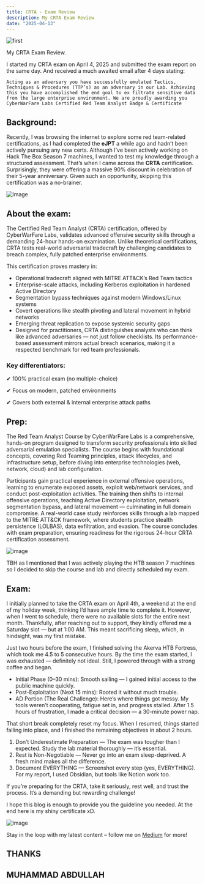 ```yaml
---
title: CRTA - Exam Review
description: My CRTA Exam Review
date: "2025-04-13"
---
```


![first](/blog-post-1.jpg)

My CRTA Exam Review.

I started my CRTA exam on April 4, 2025 and submitted the exam report on the same day. And received a much awaited email after 4 days stating:

`Acting as an adversary you have successfully emulated Tactics, Techniques & Procedures (TTP’s) as an adversary in our Lab. Achieving this you have accomplished the end goal to ex filtrate sensitive data from the large enterprise environment. We are proudly awarding you CyberWarFare Labs Certified Red Team Analyst Badge & Certificate`

## Background:

Recently, I was browsing the internet to explore some red team-related certifications, as I had completed the **eJPT** a while ago and hadn’t been actively pursuing any new certs. Although I’ve been actively working on Hack The Box Season 7 machines, I wanted to test my knowledge through a structured assessment. That’s when I came across the **CRTA** certification. Surprisingly, they were offering a massive 90% discount in celebration of their 5-year anniversary. Given such an opportunity, skipping this certification was a no-brainer.

![image](https://miro.medium.com/v2/resize:fit:1100/format:webp/1*yRwjjTaAW-aYy2rYm0spRA.png)

## About the exam:

The Certified Red Team Analyst (CRTA) certification, offered by CyberWarFare Labs, validates advanced offensive security skills through a demanding 24-hour hands-on examination. Unlike theoretical certifications, CRTA tests real-world adversarial tradecraft by challenging candidates to breach complex, fully patched enterprise environments.

This certification proves mastery in:

- Operational tradecraft aligned with MITRE ATT&CK’s Red Team tactics
- Enterprise-scale attacks, including Kerberos exploitation in hardened Active Directory
- Segmentation bypass techniques against modern Windows/Linux systems
- Covert operations like stealth pivoting and lateral movement in hybrid networks
- Emerging threat replication to expose systemic security gaps
- Designed for practitioners, CRTA distinguishes analysts who can think like advanced adversaries — not just follow checklists. Its performance-based assessment mirrors actual breach scenarios, making it a respected benchmark for red team professionals.

### Key differentiators:
✔ 100% practical exam (no multiple-choice)

✔ Focus on modern, patched environments

✔ Covers both external & internal enterprise attack paths

## Prep:

The Red Team Analyst Course by CyberWarFare Labs is a comprehensive, hands-on program designed to transform security professionals into skilled adversarial emulation specialists. The course begins with foundational concepts, covering Red Teaming principles, attack lifecycles, and infrastructure setup, before diving into enterprise technologies (web, network, cloud) and lab configuration.

Participants gain practical experience in external offensive operations, learning to enumerate exposed assets, exploit web/network services, and conduct post-exploitation activities. The training then shifts to internal offensive operations, teaching Active Directory exploitation, network segmentation bypass, and lateral movement — culminating in full domain compromise. A real-world case study reinforces skills through a lab mapped to the MITRE ATT&CK framework, where students practice stealth persistence (LOLBAS), data exfiltration, and evasion. The course concludes with exam preparation, ensuring readiness for the rigorous 24-hour CRTA certification assessment.

![image](https://miro.medium.com/v2/resize:fit:4800/format:webp/1*GcD4mSlnmksnBrtb2M3cfg.png)

TBH as I mentioned that I was actively playing the HTB season 7 machines so I decided to skip the course and lab and directly scheduled my exam.

## Exam:

I initially planned to take the CRTA exam on April 4th, a weekend at the end of my holiday week, thinking I’d have ample time to complete it. However, when I went to schedule, there were no available slots for the entire next month. Thankfully, after reaching out to support, they kindly offered me a Saturday slot — but at 1:00 AM. This meant sacrificing sleep, which, in hindsight, was my first mistake.

Just two hours before the exam, I finished solving the Akerva HTB Fortress, which took me 4.5 to 5 consecutive hours. By the time the exam started, I was exhausted — definitely not ideal. Still, I powered through with a strong coffee and began.

- Initial Phase (0–30 mins): Smooth sailing — I gained initial access to the public machine quickly.
- Post-Exploitation (Next 15 mins): Rooted it without much trouble.
- AD Portion (The Real Challenge): Here’s where things got messy. My tools weren’t cooperating, fatigue set in, and progress stalled. After 1.5 hours of frustration, I made a critical decision — a 30-minute power nap.

That short break completely reset my focus. When I resumed, things started falling into place, and I finished the remaining objectives in about 2 hours.

1. Don’t Underestimate Preparation — The exam was tougher than I expected. Study the lab material thoroughly — it’s essential.
2. Rest is Non-Negotiable — Never go into an exam sleep-deprived. A fresh mind makes all the difference.
3. Document EVERYTHING — Screenshot every step (yes, EVERYTHING). For my report, I used Obsidian, but tools like Notion work too.

If you’re preparing for the CRTA, take it seriously, rest well, and trust the process. It’s a demanding but rewarding challenge!

I hope this blog is enough to provide you the guideline you needed. At the end here is my shiny certificate xD.

![image](https://miro.medium.com/v2/resize:fit:4800/format:webp/1*Cp1WB2-LG_0UBqz6wJRlFQ.png)

Stay in the loop with my latest content – follow me on [Medium](https://medium.com/@iabdullah_215) for more!

## THANKS
## MUHAMMAD ABDULLAH
